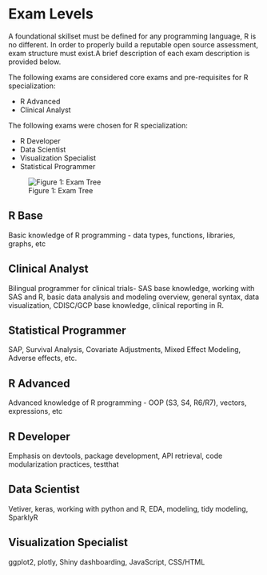 # Exam Levels

A foundational skillset must be defined for any programming language, R is no different. In order to properly build a reputable open source assessment, exam structure must exist.A brief description of each exam description is provided below. 

The following exams are considered core exams and pre-requisites for R specialization:

-   R Advanced
-   Clinical Analyst

The following exams were chosen for R specialization:

-   R Developer
-   Data Scientist
-   Visualization Specialist
-   Statistical Programmer

![Figure 1: Exam Tree](tree.png)

## R Base

Basic knowledge of R programming - data types, functions, libraries, graphs, etc

## Clinical Analyst

Bilingual programmer for clinical trials- SAS base knowledge, working with SAS and R, basic data analysis and modeling overview, general syntax, data visualization, CDISC/GCP base knowledge, clinical reporting in R.

## Statistical Programmer

SAP, Survival Analysis, Covariate Adjustments, Mixed Effect Modeling, Adverse effects, etc.

## R Advanced

Advanced knowledge of R programming - OOP (S3, S4, R6/R7), vectors, expressions, etc

## R Developer

Emphasis on devtools, package development, API retrieval, code modularization practices, testthat 

## Data Scientist

Vetiver, keras, working with python and R, EDA, modeling, tidy modeling, SparklyR

## Visualization Specialist

ggplot2, plotly, Shiny dashboarding, JavaScript, CSS/HTML

